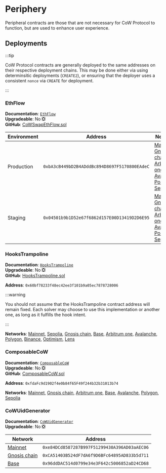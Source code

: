 # Periphery

Peripheral contracts are those that are not necessary for CoW Protocol to function, but are used to enhance user experience.


## Deployments

:::tip

CoW Protocol contracts are generally deployed to the same addresses on their respective deployment chains. This may be done either via using determinsitic deployments (`CREATE2`), or ensuring that the deployer uses a consistent `nonce` via `CREATE` for deployment.

:::

### EthFlow

**Documentation**: [`EthFlow`](periphery/eth-flow)  
**Upgradeable**: No ❎  
**GitHub**: [CoWSwapEthFlow.sol](https://github.com/cowprotocol/ethflowcontract/blob/main/src/CoWSwapEthFlow.sol)

| Environment | Address | Networks |
|-------------|---------|----------|
| Production | `0xbA3cB449bD2B4ADddBc894D8697F5170800EAdeC` | [Mainnet](https://etherscan.io/address/0xbA3cB449bD2B4ADddBc894D8697F5170800EAdeC), [Gnosis chain](https://gnosisscan.io/address/0xbA3cB449bD2B4ADddBc894D8697F5170800EAdeC), [Arbitrum one](https://arbiscan.io/address/0xbA3cB449bD2B4ADddBc894D8697F5170800EAdeC), [Base](https://basescan.org/address/0xbA3cB449bD2B4ADddBc894D8697F5170800EAdeC), [Avalanche](https://snowscan.xyz/address/0xbA3cB449bD2B4ADddBc894D8697F5170800EAdeC), [Polygon](https://polygonscan.com/address/0xbA3cB449bD2B4ADddBc894D8697F5170800EAdeC), [Sepolia](https://sepolia.etherscan.io/address/0xbA3cB449bD2B4ADddBc894D8697F5170800EAdeC) |
| Staging | `0x04501b9b1D52e67f6862d157E00D13419D2D6E95` | [Mainnet](https://etherscan.io/address/0x04501b9b1D52e67f6862d157E00D13419D2D6E95), [Gnosis chain](https://gnosisscan.io/address/0x04501b9b1D52e67f6862d157E00D13419D2D6E95), [Arbitrum one](https://arbiscan.io/address/0x04501b9b1D52e67f6862d157E00D13419D2D6E95), [Base](https://basescan.org/address/0x04501b9b1D52e67f6862d157E00D13419D2D6E95), [Avalanche](https://snowscan.xyz/address/0x04501b9b1D52e67f6862d157E00D13419D2D6E95), [Polygon](https://polygonscan.com/address/0x04501b9b1D52e67f6862d157E00D13419D2D6E95), [Sepolia](https://sepolia.etherscan.io/address/0x04501b9b1D52e67f6862d157E00D13419D2D6E95) |

### HooksTrampoline

**Documentation**: [`HooksTrampoline`](periphery/hooks-trampoline)  
**Upgradeable**: No ❎  
**GitHub**: [HooksTrampoline.sol](https://github.com/cowprotocol/hooks-trampoline/blob/main/src/HooksTrampoline.sol)

**Address**: `0x60bf78233f48ec42ee3f101b9a05ec7878728006` 


:::warning

You should not assume that the HooksTrampoline contract address will remain fixed. Each solver may choose to use this implementation or another one, as long as it fulfills the hook intent.

:::



**Networks**: 
[Mainnet](https://etherscan.io/address/0x60bf78233f48ec42ee3f101b9a05ec7878728006), 
[Sepolia](https://sepolia.etherscan.io/address/0x60bf78233f48ec42ee3f101b9a05ec7878728006), 
[Gnosis chain](https://gnosisscan.io/address/0x60bf78233f48ec42ee3f101b9a05ec7878728006), 
[Base](https://basescan.org/address/0x60bf78233f48ec42ee3f101b9a05ec7878728006), 
[Arbitrum one](https://arbiscan.io/address/0x60bf78233f48ec42ee3f101b9a05ec7878728006), 
[Avalanche](https://snowscan.xyz/address/0x60bf78233f48ec42ee3f101b9a05ec7878728006), 
[Polygon](https://polygonscan.com/address/0x60bf78233f48ec42ee3f101b9a05ec7878728006), 
[Binance](https://bscscan.com/address/0x60bf78233f48ec42ee3f101b9a05ec7878728006), 
[Optimism](https://optimistic.etherscan.io/address/0x60bf78233f48ec42ee3f101b9a05ec7878728006), 
[Lens](https://explorer.lens.xyz/address/0x60bf78233f48ec42ee3f101b9a05ec7878728006)

### ComposableCoW

**Documentation**: [`ComposableCoW`](periphery/composable-cow)  
**Upgradeable**: No ❎  
**GitHub**: [ComposableCoW.sol](https://github.com/cowprotocol/composable-cow/blob/main/src/ComposableCoW.sol)

**Address**: `0xfdaFc9d1902f4e0b84f65F49f244b32b31013b74`

**Networks**: 
[Mainnet](https://etherscan.io/address/0xfdaFc9d1902f4e0b84f65F49f244b32b31013b74), 
[Gnosis chain](https://gnosisscan.io/address/0xfdaFc9d1902f4e0b84f65F49f244b32b31013b74), 
[Arbitrum one](https://arbiscan.io/address/0xfdaFc9d1902f4e0b84f65F49f244b32b31013b74), 
[Base](https://basescan.org/address/0xfdaFc9d1902f4e0b84f65F49f244b32b31013b74), 
[Avalanche](https://snowscan.xyz/address/0xfdaFc9d1902f4e0b84f65F49f244b32b31013b74), 
[Polygon](https://polygonscan.com/address/0xfdaFc9d1902f4e0b84f65F49f244b32b31013b74), 
[Sepolia](https://sepolia.etherscan.io/address/0xfdaFc9d1902f4e0b84f65F49f244b32b31013b74)

### CoWUidGenerator

**Documentation**: [`CoWUidGenerator`](periphery/cow-uid-generator)  
**Upgradeable**: No ❎

| Network | Address |
|---------|---------|
| [Mainnet](https://etherscan.io/address/0xe84dcd8587287b997f51299430a396ad03aaec06) | `0xe84DCd8587287B997F51299430A396AD03aAEC06` |
| [Gnosis chain](https://gnosisscan.io/address/0xCA51403B524dF7dA6f9D6BFc64895AD833b5d711) | `0xCA51403B524dF7dA6f9D6BFc64895AD833b5d711` |
| [Base](https://basescan.org/address/0x96dddac514d0799e34e3f642c5006852ad24cd68) | `0x96ddDAC514d0799e34e3F642c5006852aD24CD68` |
